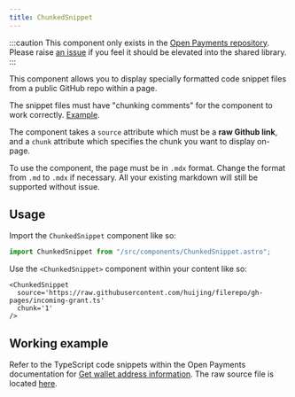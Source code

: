 ```yaml
---
title: ChunkedSnippet
---
```


:::caution
This component only exists in the [Open Payments repository](https://github.com/interledger/open-payments/tree/main/docs/src/components). Please raise [an issue](https://github.com/interledger/docs-design-system/issues/new?assignees=&labels=enhancement&projects=&template=feature_request.yml&title=%5BFEATURE%5D+%3Ctitle%3E) if you feel it should be elevated into the shared library.
:::

This component allows you to display specially formatted code snippet files from a public GitHub repo within a page. 

The snippet files must have "chunking comments" for the component to work correctly. [Example](https://raw.githubusercontent.com/interledger/open-payments-snippets/main/wallet-address/wallet-address-get.ts).

The component takes a `source` attribute which must be a **raw Github link**, and a `chunk` attribute which specifies the chunk you want to display on-page.

To use the component, the page must be in `.mdx` format. Change the format from `.md` to `.mdx` if necessary. All your existing markdown will still be supported without issue.

## Usage

Import the `ChunkedSnippet` component like so:

```jsx
import ChunkedSnippet from "/src/components/ChunkedSnippet.astro";
```

Use the `<ChunkedSnippet>` component within your content like so:

```
<ChunkedSnippet
  source='https://raw.githubusercontent.com/huijing/filerepo/gh-pages/incoming-grant.ts'
  chunk='1'
/>
```

## Working example

Refer to the TypeScript code snippets within the Open Payments documentation for [Get wallet address information](https://openpayments.guide/snippets/wallet-get-info/#prerequisites). The raw source file is located [here](https://raw.githubusercontent.com/interledger/open-payments-snippets/main/wallet-address/wallet-address-get.ts).
